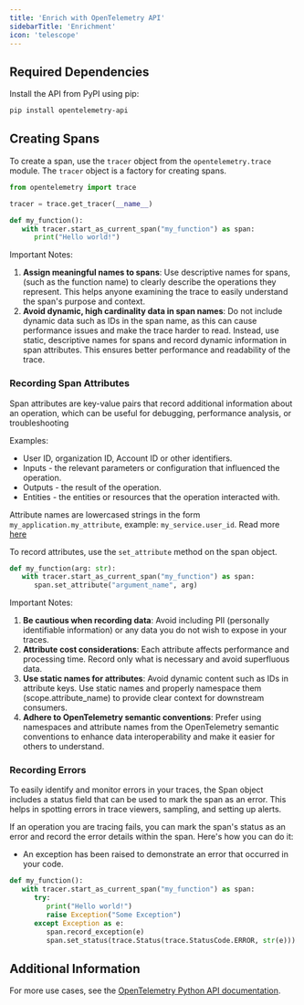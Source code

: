 ```yaml
---
title: 'Enrich with OpenTelemetry API'
sidebarTitle: 'Enrichment'
icon: 'telescope'
---
```



<EnrichmentIntro language="Python" />

## Required Dependencies

Install the API from PyPI using pip:

```bash
pip install opentelemetry-api
```

## Creating Spans

To create a span, use the `tracer` object from the `opentelemetry.trace` module. The `tracer` object is a factory for creating spans.

```python
from opentelemetry import trace

tracer = trace.get_tracer(__name__)

def my_function():
   with tracer.start_as_current_span("my_function") as span:
      print("Hello world!")
```

Important Notes:

1. **Assign meaningful names to spans**:
   Use descriptive names for spans, (such as the function name) to clearly describe the operations they represent. This helps anyone examining the trace to easily understand the span's purpose and context.
2. **Avoid dynamic, high cardinality data in span names**:
   Do not include dynamic data such as IDs in the span name, as this can cause performance issues and make the trace harder to read. Instead, use static, descriptive names for spans and record dynamic information in span attributes. This ensures better performance and readability of the trace.

### Recording Span Attributes

Span attributes are key-value pairs that record additional information about an operation, which can be useful for debugging, performance analysis, or troubleshooting

Examples:

- User ID, organization ID, Account ID or other identifiers.
- Inputs - the relevant parameters or configuration that influenced the operation.
- Outputs - the result of the operation.
- Entities - the entities or resources that the operation interacted with.

Attribute names are lowercased strings in the form `my_application.my_attribute`, example: `my_service.user_id`.
Read more [here](https://opentelemetry.io/docs/specs/semconv/general/attribute-naming/)

To record attributes, use the `set_attribute` method on the span object.

```python
def my_function(arg: str):
   with tracer.start_as_current_span("my_function") as span:
      span.set_attribute("argument_name", arg)
```

Important Notes:

1. **Be cautious when recording data**:
   Avoid including PII (personally identifiable information) or any data you do not wish to expose in your traces.
2. **Attribute cost considerations**:
   Each attribute affects performance and processing time. Record only what is necessary and avoid superfluous data.
3. **Use static names for attributes**:
   Avoid dynamic content such as IDs in attribute keys. Use static names and properly namespace them (scope.attribute_name) to provide clear context for downstream consumers.
4. **Adhere to OpenTelemetry semantic conventions**:
   Prefer using namespaces and attribute names from the OpenTelemetry semantic conventions to enhance data interoperability and make it easier for others to understand.

### Recording Errors

To easily identify and monitor errors in your traces, the Span object includes a status field that can be used to mark the span as an error. This helps in spotting errors in trace viewers, sampling, and setting up alerts.

If an operation you are tracing fails, you can mark the span's status as an error and record the error details within the span. Here's how you can do it:

- An exception has been raised to demonstrate an error that occurred in your code.

```python
def my_function():
   with tracer.start_as_current_span("my_function") as span:
      try:
         print("Hello world!")
         raise Exception("Some Exception")
      except Exception as e:
         span.record_exception(e)
         span.set_status(trace.Status(trace.StatusCode.ERROR, str(e)))
```

## Additional Information

For more use cases, see the [OpenTelemetry Python API documentation](https://opentelemetry.io/docs/languages/python/instrumentation/#creating-spans).
